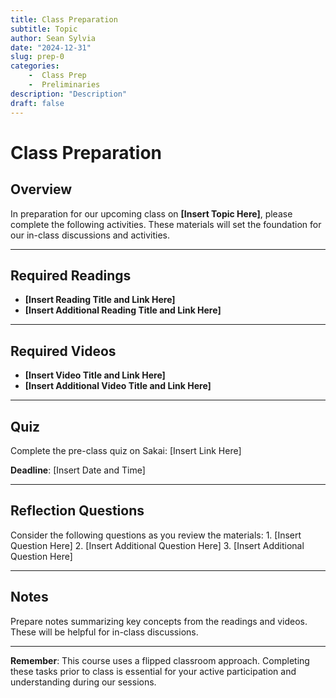```yaml
---
title: Class Preparation
subtitle: Topic
author: Sean Sylvia
date: "2024-12-31"
slug: prep-0
categories: 
    -  Class Prep
    -  Preliminaries
description: "Description"
draft: false
---
```


# Class Preparation

## Overview

In preparation for our upcoming class on **\[Insert Topic Here\]**, please complete the following activities. These materials will set the foundation for our in-class discussions and activities.

------------------------------------------------------------------------

## Required Readings

-   **\[Insert Reading Title and Link Here\]**
-   **\[Insert Additional Reading Title and Link Here\]**

------------------------------------------------------------------------

## Required Videos

-   **\[Insert Video Title and Link Here\]**
-   **\[Insert Additional Video Title and Link Here\]**

------------------------------------------------------------------------

## Quiz

Complete the pre-class quiz on Sakai: \[Insert Link Here\]

**Deadline**: \[Insert Date and Time\]

------------------------------------------------------------------------

## Reflection Questions

Consider the following questions as you review the materials: 1. \[Insert Question Here\] 2. \[Insert Additional Question Here\] 3. \[Insert Additional Question Here\]

------------------------------------------------------------------------

## Notes

Prepare notes summarizing key concepts from the readings and videos. These will be helpful for in-class discussions.

------------------------------------------------------------------------

**Remember**: This course uses a flipped classroom approach. Completing these tasks prior to class is essential for your active participation and understanding during our sessions.
